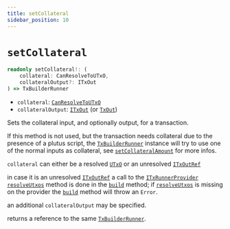 ```yaml
---
title: setCollateral
sidebar_position: 10
---
```


# `setCollateral`

```ts
readonly setCollateral!: (
    collateral: CanResolveToUTxO,
    collateralOutput?: ITxOut 
) => TxBuilderRunner
```

- `collateral`: [`CanResolveToUTxO`](../miscellaneous/CanResolveToUTxO)
- `collateralOutput`: [`ITxOut`](../cardano-ledger-ts/interfaces/ITxOut) (or [`TxOut`](../cardano-ledger-ts/classes/TxOut.md))

Sets the collateral input, and optionally output, for a transaction.

If this method is not used, but the transaction needs collateral due to the presence of a plutus script,
the [`TxBuilderRunner`](./TxBuilderRunner) instance will try to use one of the normal inputs as collateral,
see [`setCollateralAmount`](./setCollateralAmount) for more infos.

`collateral` can either be a resolved [`UTxO`](../cardano-ledger-ts/classes/UTxO)
or an unresolved [`ITxOutRef`](../cardano-ledger-ts/interfaces/ITxOutRef)

in case it is an unresolved [`ITxOutRef`](../cardano-ledger-ts/interfaces/ITxOutRef)
a call to the [`ITxRunnerProvider` `resolveUtxos`](./IProvider#iresolveutxos) method
is done in the [`build`](./build) method;
if [`resolveUtxos`](./IProvider#iresolveutxos) is missing on the provider the [`build`](./build) method will throw an `Error`.

an additional `collateralOutput` may be specified.

returns a reference to the same [`TxBuilderRunner`](./TxBuilderRunner).